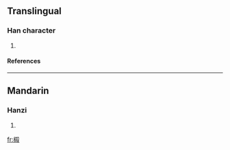 ==Translingual==
===Han character===
{{Han char|rn=75|rad=木|as=10|sn=14|four=|canj=木大木水 (DKDE)}}
# {{defn|Han|sort=木10}}
====References====
{{Han ref|kx=0543.200|hdz=21266.010|uh=699D|ud=27037}}

----
==Mandarin==
===Hanzi===
{{cmn-hanzi|pin=[[huàng]] ([[huang4]]), *[[shā]] ([[sha1]])|wg=huang<sup>4</sup>, sha<sup>1</sup>}}
# {{defn|Mandarin}}

[[fr:榝]]